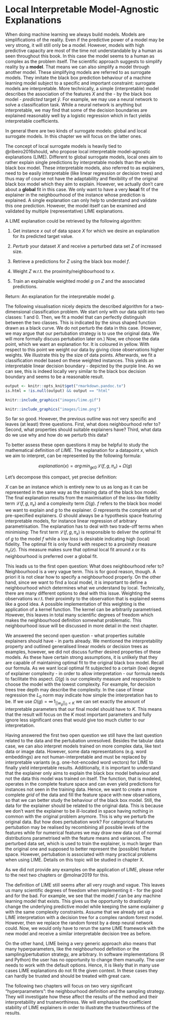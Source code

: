 # Local Interpretable Model-Agnostic Explanations

When doing machine learning we always build models.
Models are simplifications of the reality.
Even if the predictive power of a model may be very strong, it will still only be a model.
However, models with high predictive capacity are most of the time not understandable by a human as seen throughout this book.
In this case the model seems to a human as complex as the problem itself.
The scientific approach suggests to simplify reality by a __model__. 
That means we can also simplify a model through another model.
These simplifying models are referred to as surrogate models.
They imitate the black box prediction behaviour of a machine learning model subject to a specific and important constraint: 
surrogate models are interpretable.
More technically, a simple (interpretable) model describes the association of the features $X$ and the - by the black box model - _predicted_ target $\hat{y}$.
For example, we may use a neural network to solve a classification task.
While a neural network is anything but interpretable, we may find that some of the decision boundaries are explained reasonably well by a logistic regression which in fact yields interpretable coefficients.

In general there are two kinds of surrogate models: global and local surrogate models.
In this chapter we will focus on the latter ones.

The concept of local surrogate models is heavily tied to @ribeiro2016should, who propose local interpretable model-agnostic explanations (LIME). 
Different to global surrogate models, local ones aim to rather explain single predictions by interpretable models than the whole black box model.
These interpretable models, also referred to as explainers, need to be easily interpretable (like linear regression or decision trees) and thus may of course not have the adaptability and flexibility of the original black box model which they aim to explain.
However, we actually don't care about a __global__ fit in this case.
We only want to have a very __local__ fit of the explainer in the neighbourhood of the instance whose prediction is explained. 
A single explanation can only help to understand and validate this one prediction.
However, the model itself can be examined and validated by multiple (representative) LIME explanations.

A LIME explanation could be retrieved by the following algorithm:

1. Get instance $x$ out of data space $X$ for which we desire an explanation for its predicted target value.

2. _Perturb_ your dataset $X$ and receive a perturbed data set $Z$ of increased size. 

3. Retrieve a predictions for $Z$ using the black box model $f$.

4. Weight $Z$ w.r.t. the proximity/neighbourhood to $x$.

5. Train an explainable weighted model $g$ on $Z$ and the associated predictions.

Return: An explanation for the interpretable model $g$.

The following visualisation nicely depicts the described algorithm for a two-dimensional classification problem. 
We start only with our data split into two classes: 1 and 0.
Then, we fit a model that can perfectly distinguish between the two classes.
This is indicated by the sinus shaped function drawn as a black curve.
We do not perturb the data in this case.
(However, we may argue that our pertubation strategy is to use the original data.
We will more formally discuss pertubation later on.)
Now, we choose the data point, which we want an explanation for.
It is coloured in yellow.
With respect to this point we weight our data by giving close observations higher weights.
We illustrate this by the size of data points.
Afterwards, we fit a classification model based on these weighted instances.
This yields an interpretable linear decision boundary - depicted by the purple line. 
As we can see, this is indeed locally very similar to the black box decision boundary and seems to be a reasonable result.

```r
output <- knitr::opts_knit$get("rmarkdown.pandoc.to")
is.html = !is.null(output) && output == "html"
```

```r
knitr::include_graphics("images/lime.gif")
```

```r
knitr::include_graphics("images/lime.png")
```


So far so good. 
However, the previous outline was not very specific and leaves (at least) three questions.
First, what does neighbourhood refer to?
Second, what properties should suitable explainers have?
Third, what data do we use why and how do we perturb this data?

To better assess these open questions it may be helpful to study the mathematical definition of $LIME$.
The explanation for a datapoint $x$, which we aim to interpret, can be represented by the following formula:

$$explanation\left(x\right) = arg\,min_{g \epsilon G} \,\mathcal{L}\left(f, g, \pi_x \right) + \Omega\left(g\right)$$

Let's decompose this compact, yet precise definition:

$X$ can be an instance which is entirely new to us as long as it can be represented in the same way as the training data of the black box model.
The final explanation results from the maximisation of the loss-like fidelity term $\mathcal{L}\left(f, g, \pi_x \right)$ and a complexity term $\Omega\left(g\right)$.
$f$ refers to the black box model we want to explain and $g$ to the explainer. 
$G$ represents the complete set of pre-specified explainers.
$G$ should always be a hypothesis space featuring interpretable models, for instance linear regression of arbitrary parametrisation.
The explanation has to deal with two trade-off terms when minimising: 
The first term $\mathcal{L}\left(f, g, \pi_x \right)$ is responsible to deliver the optimal fit of $g$ to the model $f$ while a low _loss_ is desirable indicating high (local) fidelity.
The optimal fit is only found with respect to a proximity measure $\pi_x(z)$.
This measure makes sure that optimal local fit around $x$ or its neighbourhood is preferred over a global fit.

This leads us to the first open question:
What does neighbourhood refer to?
Neighbourhood is a very vague term.
This is for good reason, though.
A priori it is not clear how to specify a neighbourhood properly.
On the other hand, since we want to find a local model, it is important to define a neighbourhood which determines what we understand by local.
Technically, there are many different options to deal with this issue.
Weighting the observations w.r.t. their proximity to the observation that is explained seems like a good idea.
A possible implementation of this weighting is the application of a kernel function.
The kernel can be arbitrarily parametrised.
However, this leaves in total many scientific degrees of freedom which makes the neighbourhood definition somewhat problematic.
This neighbourhood issue will be discussed in more detail in the next chapter.

We answered the second open question - what properties suitable explainers should have - in parts already.
We mentioned the interpretability property and outlined generalised linear models or decision trees as examples, however, we did not discuss further desired properties of these models.
As these have certain strong assumptions, it is unlikely that they are capable of maintaining optimal fit to the original black box model. 
Recall our formula.
As we want local optimal fit subjected to a certain (low) degree of explainer complexity - in order to allow interpretation - our formula needs to facilitate this aspect.
$\Omega\left(g\right)$ is our complexity measure and responsible to choose the model with the lowest complexity.
For example, for decision trees tree depth may describe the complexity.
In the case of linear regression the $L_0$ norm may indicate how simple the interpretation has to be. 
If we use $\Omega(g) = \infty \, 1_{||w_g||_0<K}$ we can set exactly the amount of interpretable parameters that our final model should have to $K$.
This means that the result will focus on the $K$ most important parameters and fully ignore less significant ones that would give too much clutter to our interpretation.

Having answered the first two open question we still have the last question related to the data and the pertubation unresolved.
Besides the tabular data case, we can also interpret models trained on more complex data, like text data or image data. 
However, some data representations (e.g. word embeddings) are not human-interpretable and must be replaced by interpretable variants (e.g. one-hot-encoded word vectors) for LIME to finally yield interpretable results.
Additionally, it is important to understand that the explainer only aims to explain the black box model behaviour and not the data this model was trained on itself.
The function, that is modeled, operates in the complete feature space and can even yield predictions for instances not seen in the training data.
Hence, we want to create a more complete _grid_ of the data and fill the feature space with new observations, so that we can better study the behaviour of the black box model.
Still, the data for the explainer should be related to the original data.
This is because we don't want the explainer to be ill-located in space having nothing in common with the original problem anymore.
This is why we perturb the original data.
But how does pertubation work?
For categorical features pertubation may be realised by recombining all possible levels of the features while for numerical features we may draw new data out of normal distributions parametrised with the feature means and variances.
The perturbed data set, which is used to train the explainer, is much larger than the original one and supposed to better represent the (possible) feature space.
However, pertubation is associated with many practical problems when using LIME.
Details on this topic will be studied in chapter X.

As we did not provide any examples on the application of LIME, please refer to the next two chapters or @molnar2019 for this.

The definition of LIME still seems after all very rough and vague.
This leaves us many scientific degrees of freedom when implementing it - for the good and for the bad.
For example, we see that the model $f$ can be any machine learning model that exists.
This gives us the opportunity to drastically change the underlying predictive model while keeping the same explainer $g$ with the same complexity constraints. 
Assume that we already set up a LIME interpretation with a decision tree for a complex random forest model.
However, then we replace the random forest by a deep neural network could.
Now, we would only have to rerun the same LIME framework with the new model and receive a similar interpretable decision tree as before.

On the other hand, LIME being a very generic approach also means that many hyperparameters, like the neighbourhood definition or the sampling/pertubation strategy, are arbitrary.
In software implementations (R and Python) the user has no opportunity to change them manually.
The user needs to work with the default options.
Hence, it is likely that in many use cases LIME explanations do not fit the given context.
In these cases they can hardly be trusted and should be treated with great care.

The following two chapters will focus on two very significant "hyperparameters": 
the neighbourhood definition and the sampling strategy.
They will investigate how these affect the results of the method and their interpretability and trustworthiness.
We will emphasise the coefficient stability of LIME explainers in order to illustrate the trustworthiness of the results. 
